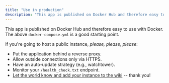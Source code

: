 ```yaml
---
title: "Use in production"
description: "This app is published on Docker Hub and therefore easy to use with Docker."
---
```


This app is published on Docker Hub and therefore easy to use with Docker.
The above `docker-compose.yml` is a good starting point.

If you're going to host a public instance, _please, please, please_:

- Put the application behind a reverse proxy.
- Allow outside connections only via HTTPS.
- Have an auto-update strategy (e.g., watchtower).
- Monitor your `/health_check.txt` endpoint.
- [Let the world know and add your instance to the wiki](https://github.com/html2rss/html2rss-web/wiki/Instances) -- thank you!
